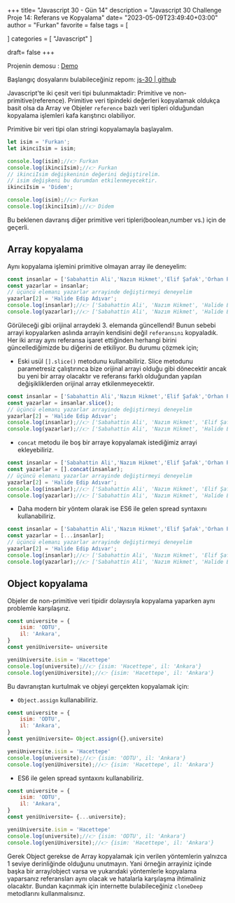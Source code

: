 +++
title= "Javascript 30 - Gün 14"
description = "Javascript 30 Challenge Proje 14: Referans ve Kopyalama"
date= "2023-05-09T23:49:40+03:00"
author = "Furkan"
favorite = false
tags = [

]
categories = [
"Javascript"
]

draft= false
+++

Projenin demosu : [Demo](https://elbaley.github.io/js-30/14/index-solution.html)
 
Başlangıç dosyalarını bulabileceğiniz repom: [js-30 | github](https://github.com/elbaley/js-30)


Javascript'te iki çesit veri tipi bulunmaktadir: Primitive ve non-primitive(reference). 
Primitive veri tipindeki değerleri kopyalamak oldukça basit olsa da Array ve Objeler `reference` bazlı veri tipleri olduğundan kopyalama işlemleri kafa karıştırıcı olabiliyor. 

Primitive bir veri tipi olan stringi kopyalamayla başlayalım.
```js
let isim = 'Furkan';
let ikinciIsim = isim;

console.log(isim);//👉 Furkan
console.log(ikinciIsim);//👉 Furkan
// ikinciIsim değişkeninin değerini değiştirelim.
// isim değişkeni bu durumdan etkilenmeyecektir.
ikinciIsim = 'Didem';

console.log(isim);//👉 Furkan
console.log(ikinciIsim);//👉 Didem
```

Bu beklenen davranış diğer primitive veri tipleri(boolean,number vs.) için de geçerli.
## Array kopyalama
Aynı kopyalama işlemini primitive olmayan array ile deneyelim:
```js
const insanlar = ['Sabahattin Ali','Nazım Hikmet','Elif Şafak','Orhan Pamuk'];
const yazarlar = insanlar;
// üçüncü elemanı yazarlar arrayinde değiştirmeyi deneyelim
yazarlar[2] = 'Halide Edip Adıvar';
console.log(insanlar);//👉 ['Sabahattin Ali', 'Nazım Hikmet', 'Halide Edip Adıvar', 'Orhan Pamuk'] 
console.log(yazarlar);//👉 ['Sabahattin Ali', 'Nazım Hikmet', 'Halide Edip Adıvar', 'Orhan Pamuk'] 
```
Görüleceği gibi orijinal arraydeki 3. elemanda güncellendi! Bunun sebebi arrayi kopyalarken aslında arrayin kendisini değil `referansını` kopyaladık. Her iki array aynı referansa işaret ettiğinden herhangi birini güncellediğimizde bu diğerini de etkiliyor.
Bu durumu çözmek için;
- Eski usül `[].slice()` metodunu kullanabiliriz. Slice metodunu parametresiz çalıştırınca bize orijinal arrayi olduğu gibi dönecektir ancak bu yeni bir array olacaktır ve referansı farklı olduğundan yapılan değişikliklerden orijinal array etkilenmeyecektir.
```js
const insanlar = ['Sabahattin Ali','Nazım Hikmet','Elif Şafak','Orhan Pamuk'];
const yazarlar = insanlar.slice();
// üçüncü elemanı yazarlar arrayinde değiştirmeyi deneyelim
yazarlar[2] = 'Halide Edip Adıvar';
console.log(insanlar);//👉 ['Sabahattin Ali', 'Nazım Hikmet', 'Elif Şafak', 'Orhan Pamuk']
console.log(yazarlar);//👉 ['Sabahattin Ali', 'Nazım Hikmet', 'Halide Edip Adıvar', 'Orhan Pamuk'] 
```
- `concat` metodu ile boş bir arraye kopyalamak istediğimiz arrayi ekleyebiliriz.
```js
const insanlar = ['Sabahattin Ali','Nazım Hikmet','Elif Şafak','Orhan Pamuk'];
const yazarlar = [].concat(insanlar);
// üçüncü elemanı yazarlar arrayinde değiştirmeyi deneyelim
yazarlar[2] = 'Halide Edip Adıvar';
console.log(insanlar);//👉 ['Sabahattin Ali', 'Nazım Hikmet', 'Elif Şafak', 'Orhan Pamuk']
console.log(yazarlar);//👉 ['Sabahattin Ali', 'Nazım Hikmet', 'Halide Edip Adıvar', 'Orhan Pamuk'] 
```

- Daha modern bir yöntem olarak ise ES6 ile gelen spread syntaxını kullanabiliriz.
```js
const insanlar = ['Sabahattin Ali','Nazım Hikmet','Elif Şafak','Orhan Pamuk'];
const yazarlar = [...insanlar];
// üçüncü elemanı yazarlar arrayinde değiştirmeyi deneyelim
yazarlar[2] = 'Halide Edip Adıvar';
console.log(insanlar);//👉 ['Sabahattin Ali', 'Nazım Hikmet', 'Elif Şafak', 'Orhan Pamuk']
console.log(yazarlar);//👉 ['Sabahattin Ali', 'Nazım Hikmet', 'Halide Edip Adıvar', 'Orhan Pamuk'] 
```

## Object kopyalama
Objeler de non-primitive veri tipidir dolayısıyla kopyalama yaparken aynı problemle karşılaşırız.
```js
const universite = {
    isim: 'ODTU',
    il: 'Ankara',
}
const yeniUniversite= universite 

yeniUniversite.isim = 'Hacettepe'
console.log(universite);//👉 {isim: 'Hacettepe', il: 'Ankara'}
console.log(yeniUniversite);//👉 {isim: 'Hacettepe', il: 'Ankara'}
```
Bu davranıştan kurtulmak ve objeyi gerçekten kopyalamak için: 
- `Object.assign` kullanabiliriz. 
```js
const universite = {
    isim: 'ODTU',
    il: 'Ankara',
}
const yeniUniversite= Object.assign({},universite) 

yeniUniversite.isim = 'Hacettepe'
console.log(universite);//👉 {isim: 'ODTU', il: 'Ankara'}
console.log(yeniUniversite);//👉 {isim: 'Hacettepe', il: 'Ankara'}
```
- ES6 ile gelen spread syntaxını kullanabiliriz.
```js
const universite = {
    isim: 'ODTU',
    il: 'Ankara',
}
const yeniUniversite= {...universite};

yeniUniversite.isim = 'Hacettepe'
console.log(universite);//👉 {isim: 'ODTU', il: 'Ankara'}
console.log(yeniUniversite);//👉 {isim: 'Hacettepe', il: 'Ankara'}

```

Gerek Object gerekse de Array kopyalamak için verilen yöntemlerin yalnızca 1 seviye derinliğinde olduğunu unutmayın. Yani örneğin arrayiniz içinde başka bir array/object varsa ve yukarıdaki yöntemlerle kopyalama yaparsanız referansları aynı olacak ve hatalarla karşılaşma ihtimaliniz olacaktır. 
Bundan kaçınmak için internette bulabileceğiniz `cloneDeep` metodlarını kullanmalısınız. 

